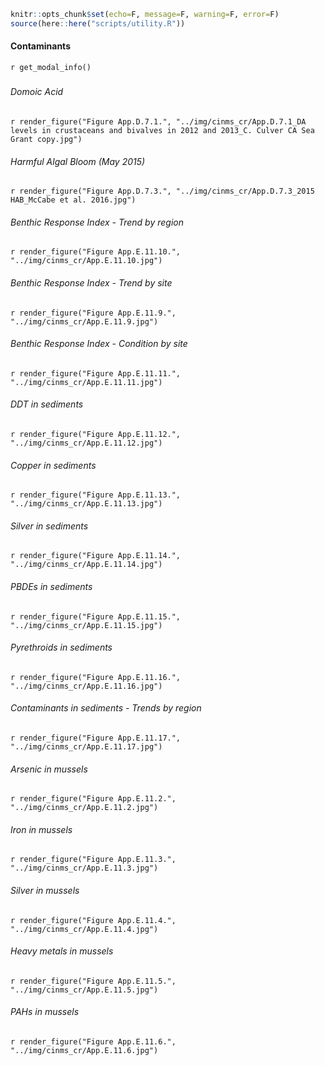 ```r
knitr::opts_chunk$set(echo=F, message=F, warning=F, error=F)
source(here::here("scripts/utility.R"))
```

#### Contaminants

`r get_modal_info()`

##### {.tabset}

###### Domoic Acid

`r render_figure("Figure App.D.7.1.", "../img/cinms_cr/App.D.7.1_DA levels in crustaceans and bivalves in 2012 and 2013_C. Culver CA Sea Grant copy.jpg")`

###### Harmful Algal Bloom (May 2015)

`r render_figure("Figure App.D.7.3.", "../img/cinms_cr/App.D.7.3_2015 HAB_McCabe et al. 2016.jpg")`

###### Benthic Response Index - Trend by region

`r render_figure("Figure App.E.11.10.", "../img/cinms_cr/App.E.11.10.jpg")`

###### Benthic Response Index - Trend by site

`r render_figure("Figure App.E.11.9.", "../img/cinms_cr/App.E.11.9.jpg")`

###### Benthic Response Index - Condition by site

`r render_figure("Figure App.E.11.11.", "../img/cinms_cr/App.E.11.11.jpg")`

###### DDT in sediments

`r render_figure("Figure App.E.11.12.", "../img/cinms_cr/App.E.11.12.jpg")`

###### Copper in sediments

`r render_figure("Figure App.E.11.13.", "../img/cinms_cr/App.E.11.13.jpg")`

###### Silver in sediments

`r render_figure("Figure App.E.11.14.", "../img/cinms_cr/App.E.11.14.jpg")`

###### PBDEs in sediments

`r render_figure("Figure App.E.11.15.", "../img/cinms_cr/App.E.11.15.jpg")`

###### Pyrethroids in sediments

`r render_figure("Figure App.E.11.16.", "../img/cinms_cr/App.E.11.16.jpg")`

###### Contaminants in sediments - Trends by region

`r render_figure("Figure App.E.11.17.", "../img/cinms_cr/App.E.11.17.jpg")`

###### Arsenic in mussels

`r render_figure("Figure App.E.11.2.", "../img/cinms_cr/App.E.11.2.jpg")`

###### Iron in mussels

`r render_figure("Figure App.E.11.3.", "../img/cinms_cr/App.E.11.3.jpg")`

###### Silver in mussels

`r render_figure("Figure App.E.11.4.", "../img/cinms_cr/App.E.11.4.jpg")`

###### Heavy metals in mussels

`r render_figure("Figure App.E.11.5.", "../img/cinms_cr/App.E.11.5.jpg")`

###### PAHs in mussels

`r render_figure("Figure App.E.11.6.", "../img/cinms_cr/App.E.11.6.jpg")`
